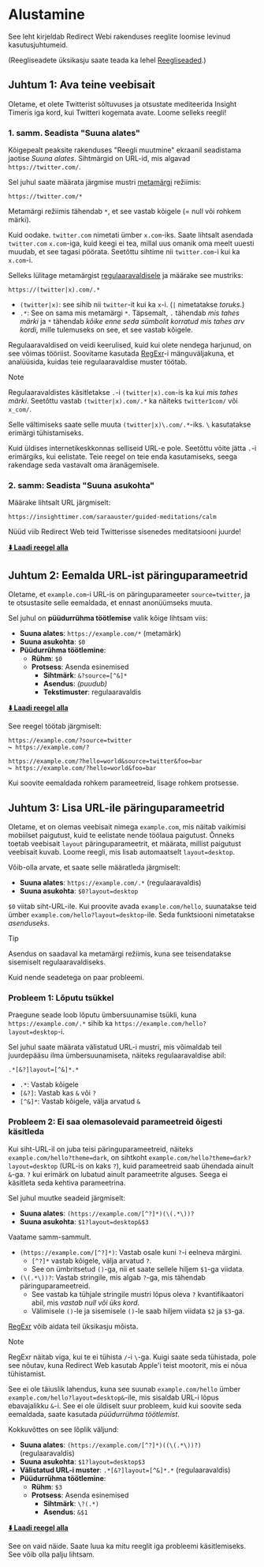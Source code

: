 # Alustamine

See leht kirjeldab Redirect Webi rakenduses reeglite loomise levinud kasutusjuhtumeid.

(Reegliseadete üksikasju saate teada ka lehel [Reegliseaded](./rule-settings).)

## Juhtum 1: Ava teine veebisait

Oletame, et olete Twitterist sõltuvuses ja otsustate mediteerida Insight Timeris iga kord, kui Twitteri kogemata avate. Loome selleks reegli!

### 1. samm. Seadista "Suuna alates"

Kõigepealt peaksite rakenduses "Reegli muutmine" ekraanil seadistama jaotise *Suuna alates*. Sihtmärgid on URL-id, mis algavad `https://twitter.com/`.

Sel juhul saate määrata järgmise mustri [metamärgi](rule-settings#url-pattern-wildcard) režiimis:

```
https://twitter.com/*
```

Metamärgi režiimis tähendab `*`, et see vastab kõigele (= null või rohkem märki).

Kuid oodake. `twitter.com` nimetati ümber `x.com`-iks. Saate lihtsalt asendada `twitter.com` `x.com`-iga, kuid keegi ei tea, millal uus omanik oma meelt uuesti muudab, et see tagasi pöörata. Seetõttu sihtime nii `twitter.com`-i kui ka `x.com`-i.

Selleks lülitage metamärgist [regulaaravaldisele](rule-settings#url-pattern-regular-expression) ja määrake see mustriks:

```
https://(twitter|x).com/.*
```

*   `(twitter|x)`: see sihib nii `twitter`-it kui ka `x`-i. (`|` nimetatakse *toruks*.)
*   `.*`: See on sama mis metamärgi `*`. Täpsemalt, `.` tähendab *mis tahes märki* ja `*` tähendab *kõike enne seda sümbolit korratud mis tahes arv kordi*, mille tulemuseks on see, et see vastab kõigele.

Regulaaravaldised on veidi keerulised, kuid kui olete nendega harjunud, on see võimas tööriist. Soovitame kasutada [RegExr](https://regexr.com)-i mänguväljakuna, et analüüsida, kuidas teie regulaaravaldise muster töötab.

> [!NOTE]
> Regulaaravaldistes käsitletakse `.`-i `(twitter|x).com`-is ka kui *mis tahes märki*. Seetõttu vastab `(twitter|x).com/.*` ka näiteks `twitter1com/` või `x_com/`.
> 
> Selle vältimiseks saate selle muuta `(twitter|x)\.com/.*`-iks. `\` kasutatakse erimärgi tühistamiseks.
> 
> Kuid üldises internetikeskkonnas selliseid URL-e pole. Seetõttu võite jätta `.`-i erimärgiks, kui eelistate. Teie reegel on teie enda kasutamiseks, seega rakendage seda vastavalt oma äranägemisele.

### 2. samm: Seadista "Suuna asukohta"

Määrake lihtsalt URL järgmiselt:

```
https://insighttimer.com/saraauster/guided-meditations/calm
```

Nüüd viib Redirect Web teid Twitterisse sisenedes meditatsiooni juurde!

**[⬇️ Laadi reegel alla](/rules/reduce-twitter-addiction.redirectweb)**

## Juhtum 2: Eemalda URL-ist päringuparameetrid

Oletame, et `example.com`-i URL-is on päringuparameeter `source=twitter`, ja te otsustasite selle eemaldada, et ennast anonüümseks muuta.

Sel juhul on **püüdurrühma töötlemise** valik kõige lihtsam viis:

*   **Suuna alates**: `https://example.com/*` (metamärk)
*   **Suuna asukohta**: `$0`
*   **Püüdurrühma töötlemine**:
    *   **Rühm**: `$0`
    *   **Protsess**: Asenda esinemised
        *   **Sihtmärk**: `&?source=[^&]*`
        *   **Asendus**: *(puudub)*
        *   **Tekstimuster**: regulaaravaldis

**[⬇️ Laadi reegel alla](/rules/remove-parameters.redirectweb)**

See reegel töötab järgmiselt:

```
https://example.com/?source=twitter
↪ https://example.com/?

https://example.com/?hello=world&source=twitter&foo=bar
↪ https://example.com/?hello=world&foo=bar
```

Kui soovite eemaldada rohkem parameetreid, lisage rohkem protsesse.

## Juhtum 3: Lisa URL-ile päringuparameetrid

Oletame, et on olemas veebisait nimega `example.com`, mis näitab vaikimisi mobiilset paigutust, kuid te eelistate nende töölaua paigutust. Õnneks toetab veebisait `layout` päringuparameetrit, et määrata, millist paigutust veebisait kuvab. Loome reegli, mis lisab automaatselt `layout=desktop`.

Võib-olla arvate, et saate selle määratleda järgmiselt:

*   **Suuna alates**: `https://example.com/.*` (regulaaravaldis)
*   **Suuna asukohta**: `$0?layout=desktop`

`$0` viitab siht-URL-ile. Kui proovite avada `example.com/hello`, suunatakse teid ümber `example.com/hello?layout=desktop`-ile. Seda funktsiooni nimetatakse *asenduseks*.

> [!TIP]
> Asendus on saadaval ka metamärgi režiimis, kuna see teisendatakse sisemiselt regulaaravaldiseks.

Kuid nende seadetega on paar probleemi.

### Probleem 1: Lõputu tsükkel

Praegune seade loob lõputu ümbersuunamise tsükli, kuna `https://example.com/.*` sihib ka `https://example.com/hello?layout=desktop`-i.

Sel juhul saate määrata välistatud URL-i mustri, mis võimaldab teil juurdepääsu ilma ümbersuunamiseta, näiteks regulaaravaldise abil:

```
.*[&?]layout=[^&]*.*
```

*   `.*`: Vastab kõigele
*   `[&?]`: Vastab kas `&` või `?`
*   `[^&]*`: Vastab kõigele, välja arvatud `&`

### Probleem 2: Ei saa olemasolevaid parameetreid õigesti käsitleda

Kui siht-URL-il on juba teisi päringuparameetreid, näiteks `example.com/hello?theme=dark`, on sihtkoht `example.com/hello?theme=dark?layout=desktop` (URL-is on kaks `?`), kuid parameetreid saab ühendada ainult `&`-ga. `?` kui erimärk on lubatud ainult parameetrite alguses. Seega ei käsitleta seda kehtiva parameetrina.

Sel juhul muutke seadeid järgmiselt:

*   **Suuna alates**: `(https://example.com/[^?]*)(\(.*\))?`
*   **Suuna asukohta**: `$1?layout=desktop&$3`

Vaatame samm-sammult.

*   `(https://example.com/[^?]*)`: Vastab osale kuni `?`-i eelneva märgini.
    *   `[^?]*` vastab kõigele, välja arvatud `?`.
    *   See on ümbritsetud `()`-ga, nii et saate sellele hiljem `$1`-ga viidata.
*   `(\(.*\))?`: Vastab stringile, mis algab `?`-ga, mis tähendab päringuparameetreid.
    *   See vastab ka tühjale stringile mustri lõpus oleva `?` kvantifikaatori abil, mis *vastab null või üks kord*.
    *   Välimisele `()`-le ja sisemisele `()`-le saab hiljem viidata `$2` ja `$3`-ga.

[RegExr](https://regexr.com) võib aidata teil üksikasju mõista.

> [!NOTE]
> RegExr näitab viga, kui te ei tühista `/`-i `\`-ga. Kuigi saate seda tühistada, pole see nõutav, kuna Redirect Web kasutab Apple'i teist mootorit, mis ei nõua tühistamist.

See ei ole täiuslik lahendus, kuna see suunab `example.com/hello` ümber `example.com/hello?layout=desktop&`-ile, mis sisaldab URL-i lõpus ebavajalikku `&`-i. See ei ole üldiselt suur probleem, kuid kui soovite seda eemaldada, saate kasutada *püüdurrühma töötlemist*.

Kokkuvõttes on see lõplik väljund:

*   **Suuna alates**: `(https://example.com/[^?]*)((\(.*\))?)` (regulaaravaldis)
*   **Suuna asukohta**: `$1?layout=desktop$3`
*   **Välistatud URL-i muster**: `.*[&?]layout=[^&]*.*` (regulaaravaldis)
*   **Püüdurrühma töötlemine**:
    *   **Rühm**: `$3`
    *   **Protsess**: Asenda esinemised
        *   **Sihtmärk**: `\?(.*)`
        *   **Asendus**: `&$1`

**[⬇️ Laadi reegel alla](/rules/add-parameters.redirectweb)**

See on vaid näide. Saate luua ka mitu reeglit iga probleemi käsitlemiseks. See võib olla palju lihtsam.

